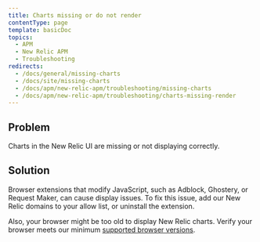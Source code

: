```yaml
---
title: Charts missing or do not render
contentType: page
template: basicDoc
topics:
  - APM
  - New Relic APM
  - Troubleshooting
redirects:
  - /docs/general/missing-charts
  - /docs/site/missing-charts
  - /docs/apm/new-relic-apm/troubleshooting/missing-charts
  - /docs/apm/new-relic-apm/troubleshooting/charts-missing-render
---
```


## Problem

Charts in the New Relic UI are missing or not displaying correctly.

## Solution

Browser extensions that modify JavaScript, such as Adblock, Ghostery, or Request Maker, can cause display issues. To fix this issue, add our New Relic domains to your allow list, or uninstall the extension.

Also, your browser might be too old to display New Relic charts. Verify your browser meets our minimum [supported browser versions](/docs/apm/new-relic-apm/getting-started/supported-browsers).

